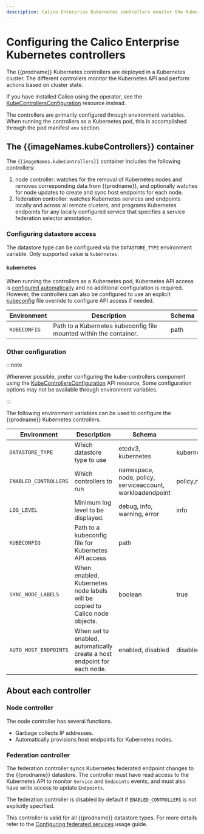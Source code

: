 ```yaml
---
description: Calico Enterprise Kubernetes controllers monitor the Kubernetes API and perform actions based on cluster state.
---
```


# Configuring the Calico Enterprise Kubernetes controllers


The {{prodname}} Kubernetes controllers are deployed in a Kubernetes cluster. The different controllers monitor the Kubernetes API
and perform actions based on cluster state.

<Tabs>
<TabItem label="Operator" value="Operator-0">

If you have installed Calico using the operator, see the [KubeControllersConfiguration](../../resources/kubecontrollersconfig.mdx) resource instead.

</TabItem>
<TabItem label="Manifest" value="Manifest-1">

The controllers are primarily configured through environment variables. When running
the controllers as a Kubernetes pod, this is accomplished through the pod manifest `env`
section.

## The {{imageNames.kubeControllers}} container

The `{{imageNames.kubeControllers}}` container includes the following controllers:

1. node controller: watches for the removal of Kubernetes nodes and removes corresponding data from {{prodname}}, and optionally watches for node updates to create and sync host endpoints for each node.
1. federation controller: watches Kubernetes services and endpoints locally and across all remote clusters, and programs
   Kubernetes endpoints for any locally configured service that specifies a service federation selector annotation.

### Configuring datastore access

The datastore type can be configured via the `DATASTORE_TYPE` environment variable. Only supported value is `kubernetes`.

#### kubernetes

When running the controllers as a Kubernetes pod, Kubernetes API access is [configured automatically][in-cluster-config] and
no additional configuration is required. However, the controllers can also be configured to use an explicit [kubeconfig][kubeconfig] file override to
configure API access if needed.

| Environment  | Description                                                        | Schema |
| ------------ | ------------------------------------------------------------------ | ------ |
| `KUBECONFIG` | Path to a Kubernetes kubeconfig file mounted within the container. | path   |

### Other configuration

:::note

Whenever possible, prefer configuring the kube-controllers component using the [KubeControllersConfiguration](../../resources/kubecontrollersconfig.mdx) API resource,
Some configuration options may not be available through environment variables.

:::

The following environment variables can be used to configure the {{prodname}} Kubernetes controllers.

| Environment           | Description                                                                 | Schema                                                    | Default                                               |
| --------------------- | --------------------------------------------------------------------------- | --------------------------------------------------------- | ----------------------------------------------------- |
| `DATASTORE_TYPE`      | Which datastore type to use                                                 | etcdv3, kubernetes                                        | kubernetes                                            |
| `ENABLED_CONTROLLERS` | Which controllers to run                                                    | namespace, node, policy, serviceaccount, workloadendpoint | policy,namespace,serviceaccount,workloadendpoint,node |
| `LOG_LEVEL`           | Minimum log level to be displayed.                                          | debug, info, warning, error                               | info                                                  |
| `KUBECONFIG`          | Path to a kubeconfig file for Kubernetes API access                         | path                                                      |
| `SYNC_NODE_LABELS`    | When enabled, Kubernetes node labels will be copied to Calico node objects. | boolean                                                   | true                                                  |
| `AUTO_HOST_ENDPOINTS` | When set to enabled, automatically create a host endpoint for each node.    | enabled, disabled                                         | disabled                                              |

## About each controller

### Node controller

The node controller has several functions.

- Garbage collects IP addresses.
- Automatically provisions host endpoints for Kubernetes nodes.

### Federation controller

The federation controller syncs Kubernetes federated endpoint changes to the {{prodname}} datastore.
The controller must have read access to the Kubernetes API to monitor `Service` and `Endpoints` events, and must
also have write access to update `Endpoints`.

The federation controller is disabled by default if `ENABLED_CONTROLLERS` is not explicitly specified.

This controller is valid for all {{prodname}} datastore types. For more details refer to the
[Configuring federated services](../../../multicluster/services-controller.mdx) usage guide.

</TabItem>
</Tabs>

[in-cluster-config]: https://kubernetes.io/docs/tasks/access-application-cluster/access-cluster/#accessing-the-api-from-a-pod
[kubeconfig]: https://kubernetes.io/docs/concepts/configuration/organize-cluster-access-kubeconfig/
